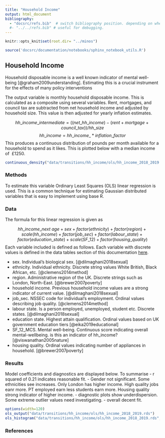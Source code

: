 ```yaml
---
title: "Household Income"
output: html_document
bibliography: 
  - "docsrc/refs.bib"  # switch bibliography position. depending on where the file is being run. stick to this one when compiiling the website using the makefile
  #- "../../refs.bib" # useful for debugging.
---
```


```r
knitr::opts_knit$set(root.dir= "../minos")
```

```r
source('docsrc/documentation/notebooks/sphinx_notebook_utils.R')
```

## Household Income

Household disposable income is a well known indicator of mental well-being [@graham2009understanding]. Estimating this is a crucial instrument for the effects of many policy interventions

The output variable is monthly household disposable income. This is calculated as a composite using several variables. Rent, mortgages, and council tax are subtracted from net household income and adjusted by household size. This value is then adjusted for yearly inflation estimates.

$$    hh\_income\_intermediate = ((net\_hh\_income) - (rent + mortgage + council\_tax)) / hh\_size$$
$$    hh\_income = hh\_income\_ * inflation\_factor$$
This produces a continuous distribution of pounds per month available for a household to spend as it likes. This is plotted below with a median income of $~£1250$.

```r
continuous_density("data/transitions/hh_income/ols/hh_income_2018_2019.rds", "next_hh_income")  
```

### Methods

  To estimate this variable Ordinary Least Squares (OLS) linear regression is used. This is a common  technique for estimating Gaussian distributed variables that is easy to implement using base R.
  
  
    
### Data
  
  The formula for this linear regression is given as
  
  $$hh\_income\_next ~ age + sex + factor(ethnicity) + factor(region) + scale(hh\_income) + factor(job\_sec) + factor(labour\_state) + factor(education\_state) + scale(SF\_12) + factor(housing\_quality)$$
Each variable included is defined as follows. Each variable with discrete values is defined in the data tables section of this documentation [here](https://leeds-mrg.github.io/Minos/documentation/data_tables.html). 

- sex. Individual's biological sex. [@dilmaghani2018sexual]
- ethnicity. Individual ethnicity. Discrete string values White British, Black African, etc. [@clemens2014method]
- region. Administrative region of the UK. Discrete strings such as London, North-East. [@brewer2007poverty]
- household income. Previous household income values are a strong indicator of current value. [@dilmaghani2018sexual]
- job_sec. NSSEC code for individual's employment. Ordinal values describing job quality. [@clemens2014method]
- labour state. Is a person employed, unemployed, student etc. Discrete states. [@dilmaghani2018sexual]
- education state. Highest attain qualification. Ordinal values based on UK government education tiers [@eika2019educational]
- SF_12_MCS. Mental well-being. Continuous score indicating overall mental-wellbeing. is this an indicator of hh_income? [@viswanathan2005nature]
- housing quality. Ordinal values indicating number of appliances in household. [@brewer2007poverty]

### Results
  
Model coefficients and diagnostics are displayed below. To summarise
- r squared of 0.21 indicates reasonable fit. 
- Gender not significant. Some ethnicities see increases. Only London has higher income. High quality jobs eanr more. PT employed earn less students earn more. Housing quality strong indicator of higher income. 
- diagnostic plots show underdispersion. Some extreme outlier values need investigating. 
- overall decent fit. 

```r
options(width=120)
ols_output("data/transitions/hh_income/ols/hh_income_2018_2019.rds")
ols_histogram("data/transitions/hh_income/ols/hh_income_2018_2019.rds", "next_hh_income")
```


### References